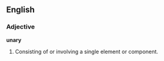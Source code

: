 ==English==

===Adjective===

'''unary'''

#Consisting of or involving a single element or component.